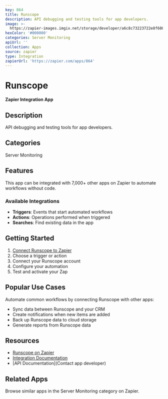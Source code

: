 ```yaml
---
key: 864
title: Runscope
description: API debugging and testing tools for app developers.
image: >-
  https://zapier-images.imgix.net/storage/developer/a6c8c73223722e8f60825577fc2b5a20.png?auto=format%2Ccompress&ixlib=python-3.0.0&q=50
hexColor: '#000000'
categories: Server Monitoring
apiUrl: ''
collection: Apps
source: zapier
type: Integration
zapierUrl: 'https://zapier.com/apps/864'
---
```

# Runscope

**Zapier Integration App**

## Description

API debugging and testing tools for app developers.

## Categories

Server Monitoring

## Features

This app can be integrated with 7,000+ other apps on Zapier to automate workflows without code.

### Available Integrations

- **Triggers**: Events that start automated workflows
- **Actions**: Operations performed when triggered
- **Searches**: Find existing data in the app

## Getting Started

1. [Connect Runscope to Zapier](https://zapier.com/apps/864)
2. Choose a trigger or action
3. Connect your Runscope account
4. Configure your automation
5. Test and activate your Zap

## Popular Use Cases

Automate common workflows by connecting Runscope with other apps:

- Sync data between Runscope and your CRM
- Create notifications when new items are added
- Back up Runscope data to cloud storage
- Generate reports from Runscope data

## Resources

- [Runscope on Zapier](https://zapier.com/apps/864)
- [Integration Documentation](https://zapier.com/apps/864/integrations)
- [API Documentation](Contact app developer)

## Related Apps

Browse similar apps in the Server Monitoring category on Zapier.
